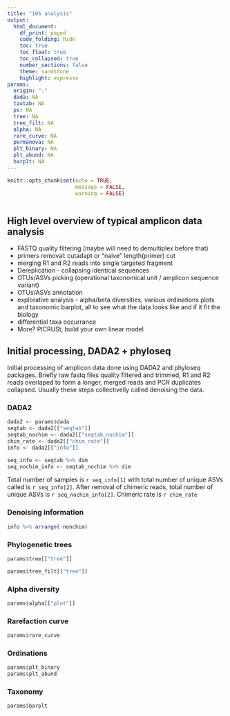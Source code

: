 ```yaml
---
title: "16S analysis"
output:
  html_document:
    df_print: paged
    code_folding: hide
    toc: true
    toc_float: true
    toc_collapsed: true
    number_sections: false
    theme: sandstone
    highlight: espresso
params:
  origin: "."
  dada: NA
  taxtab: NA
  ps: NA
  tree: NA
  tree_filt: NA
  alpha: NA
  rare_curve: NA
  permanova: NA
  plt_binary: NA
  plt_abund: NA
  barplt: NA
---
```

```r

knitr::opts_chunk$set(echo = TRUE,
                      message = FALSE,
                      warning = FALSE)
```

```r
```

## High level overview of typical amplicon data analysis

- FASTQ quality filtering (maybe will need to demultiplex before that)
- primers removal: cutadapt or "naive" length(primer) cut
- merging R1 and R2 reads into single targeted fragment
- Dereplication - collapsing identical sequences
- OTUs/ASVs picking (operational taxonomical unit / amplicon sequence variant)
- OTUs/ASVs annotation
- explorative analysis - alpha/beta diversities, various ordinations plots and taxonomic barplot, all to see what the data looks like and if it fit the biology
- differential taxa occurrance
- More? PICRUSt, build your own linear model

## Initial processing, DADA2 + phyloseq

Initial processing of amplicon data done using DADA2 and phyloseq packages. Briefly raw fastq files
quality filtered and trimmed, R1 and R2 reads overlaped to form a longer, merged reads and PCR duplicates
collapsed. Usually these steps collectivelly called denoising the data.

### DADA2

```r
dada2 <- params$dada
seqtab <- dada2[["seqtab"]]
seqtab_nochim <- dada2[["seqtab_nochim"]]
chim_rate <- dada2[["chim_rate"]]
info <- dada2[["info"]]

seq_info <- seqtab %>% dim
seq_nochim_info <- seqtab_nochim %>% dim
```

Total number of samples is `r seq_info[1]` with total number of unique ASVs called is `r seq_info[2]`. After removal of chimeric reads, total number of unique ASVs is `r seq_nochim_info[2]`. Chimeric rate is `r chim_rate`

### Denoising information

```r
info %>% arrange(-nonchim)
```

### Phylogenetic trees

```r
params$tree[["tree"]]
```

```r
params$tree_filt[["tree"]]
```

### Alpha diversity

```r
params$alpha[["plot"]]
```

### Rarefaction curve

```r
params$rare_curve
```

### Ordinations

```r
params$plt_binary
params$plt_abund
```

### Taxonomy

```r
params$barplt
```
